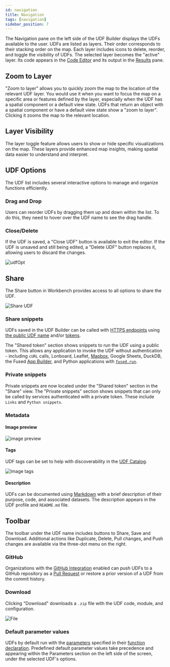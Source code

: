 ```yaml
---
id: navigation
title: Navigation
tags: [navigation]
sidebar_position: 7
---
```


The Navigation pane on the left side of the UDF Builder displays the UDFs available to the user. UDFs are listed as layers. Their order corresponds to their stacking order on the map. Each layer includes icons to delete, reorder, and toggle the visibility of UDFs. The selected layer becomes the "active" layer. Its code appears in the [Code Editor](/workbench/udf-builder/code-editor/) and its output in the [Results](/workbench/udf-builder/results/) pane.

## Zoom to Layer

"Zoom to layer" allows you to quickly zoom the map to the location of the relevant UDF layer. You would use it when you want to focus the map on a specific area or features defined by the layer, especially when the UDF has a spatial component or a default view state.
UDFs that return an object with a spatial component or have a default view state show a "zoom to layer". Clicking it zooms the map to the relevant location.

<ReactPlayer playsinline={true} className="video__player" loop={true} playing={false} muted={true} controls height="100%" url="https://fused-magic.s3.us-west-2.amazonaws.com/workbench-walkthrough-videos/docs_rewrite/zoom_to_layer_edit3.mp4" width="100%" />

## Layer Visibility

The layer toggle feature allows users to show or hide specific visualizations on the map. These layers provide enhanced map insights, making spatial data easier to understand and interpret.

<ReactPlayer playsinline={true} className="video__player" playing={false} muted={true} controls height="100%" url="https://fused-magic.s3.us-west-2.amazonaws.com/workbench-walkthrough-videos/docs_rewrite/layers_edit3.mp4" width="100%" />

## UDF Options

The UDF list includes several interactive options to manage and organize functions efficiently.

### Drag and Drop

Users can reorder UDFs by dragging them up and down within the list. To do this, they need to hover over the UDF name to see the drag handle.

### Close/Delete

If the UDF is saved, a "Close UDF" button is available to exit the editor. If the UDF is unsaved and still being edited, a "Delete UDF" button replaces it, allowing users to discard the changes.

![udfOpt](/img/workbench/udf-builder/udf_options3.png)

## Share

The Share button in Workbench provides access to all options to share the UDF.

![Share UDF](/img/workbench/udf-builder/new_share.png)

### Share snippets

UDFs saved in the UDF Builder can be called with [HTTPS endpoints](/core-concepts/run-udfs/run-small-udfs/#https-requests) using [the public UDF name](/core-concepts/run-udfs/run-small-udfs/#public-udf-name) and/or [tokens](/core-concepts/run-udfs/run-small-udfs/#token).

The "Shared token" section shows snippets to run the UDF using a public token. This allows any application to invoke the UDF without authentication - including `cURL` calls, Lonboard, Leaflet, [Mapbox](/tutorials/Geospatial%20with%20Fused/other-integrations/#mapbox), Google Sheets, DuckDB, the Fused [App Builder](/workbench/app-builder/), and Python applications with [`fused.run`](/core-concepts/run-udfs/).

### Private snippets

Private snippets are now located under the "Shared token" section in the "Share" view. The "Private snippets" section shows snippets that can only be called by services authenticated with a private token. These include `Links` and `Python snippets`.

### Metadata

#### Image preview

![image preview](/img/workbench/udf-builder/img_preview.png)

#### Tags

UDF tags can be set to help with discoverability in the [UDF Catalog](/workbench/udf-catalog/).

![Image tags](/img/workbench/udf-builder/tags.png)

#### Description

UDFs can be documented using [Markdown](https://www.markdownguide.org/basic-syntax/) with a brief description of their purpose, code, and associated datasets. The description appears in the UDF profile and `README.md` file.

## Toolbar

The toolbar under the UDF name includes buttons to Share, Save and Download. Additional actions like Duplicate, Delete, Pull changes, and Push changes are available via the three-dot menu on the right.

### GitHub

Organizations with the [GitHub Integration](/core-concepts/content-management/git/#configuring-github-integration) enabled can push UDFs to a GitHub repository as a [Pull Request](https://docs.github.com/en/pull-requests) or restore a prior version of a UDF from the commit history.

### Download

Clicking "Download" downloads a `.zip` file with the UDF code, module, and configuration.

![File](/img/workbench/udf-builder/github_dropdown2.png)

### Default parameter values

UDFs by default run with the [parameters](/core-concepts/write/#typed-parameters) specified in their [function declaration](/core-concepts/write/#function-declaration). Predefined default parameter values take precedence and appearing within the Parameters section on the left side of the screen, under the selected UDF's options.

<ReactPlayer playsinline={true} className="video__player" loop={true} playing={false} muted={true} controls height="100%" url="https://fused-magic.s3.us-west-2.amazonaws.com/workbench-walkthrough-videos/docs_rewrite/default_parameters_edit3.mp4" width="100%" />